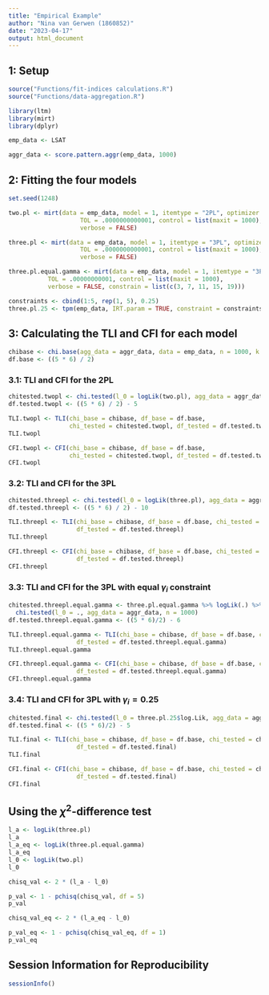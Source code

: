 ```yaml
---
title: "Empirical Example"
author: "Nina van Gerwen (1860852)"
date: "2023-04-17"
output: html_document
---
```


## 1: Setup

```r
source("Functions/fit-indices calculations.R")
source("Functions/data-aggregation.R")

library(ltm)
library(mirt)
library(dplyr)

emp_data <- LSAT

aggr_data <- score.pattern.aggr(emp_data, 1000)
```


## 2: Fitting the four models

```r
set.seed(1248)

two.pl <- mirt(data = emp_data, model = 1, itemtype = "2PL", optimizer = "nlminb",
                    TOL = .0000000000001, control = list(maxit = 1000),
                    verbose = FALSE)

three.pl <- mirt(data = emp_data, model = 1, itemtype = "3PL", optimizer = "nlminb",
                    TOL = .0000000000001, control = list(maxit = 1000),
                    verbose = FALSE)

three.pl.equal.gamma <- mirt(data = emp_data, model = 1, itemtype = "3PL", optimizer = "nlminb", 
           TOL = .00000000001, control = list(maxit = 1000),
           verbose = FALSE, constrain = list(c(3, 7, 11, 15, 19)))

constraints <- cbind(1:5, rep(1, 5), 0.25)
three.pl.25 <- tpm(emp_data, IRT.param = TRUE, constraint = constraints)
```


## 3: Calculating the TLI and CFI for each model

```r
chibase <- chi.base(agg_data = aggr_data, data = emp_data, n = 1000, k = 5)
df.base <- ((5 * 6) / 2)
```



### 3.1: TLI and CFI for the 2PL

```r
chitested.twopl <- chi.tested(l_0 = logLik(two.pl), agg_data = aggr_data, n = 1000)
df.tested.twopl <- ((5 * 6) / 2) - 5

TLI.twopl <- TLI(chi_base = chibase, df_base = df.base, 
                 chi_tested = chitested.twopl, df_tested = df.tested.twopl)
TLI.twopl

CFI.twopl <- CFI(chi_base = chibase, df_base = df.base,
                 chi_tested = chitested.twopl, df_tested = df.tested.twopl)
CFI.twopl
```



### 3.2: TLI and CFI for the 3PL

```r
chitested.threepl <- chi.tested(l_0 = logLik(three.pl), agg_data = aggr_data, n = 1000)
df.tested.threepl <- ((5 * 6) / 2) - 10

TLI.threepl <- TLI(chi_base = chibase, df_base = df.base, chi_tested = chitested.threepl,
                   df_tested = df.tested.threepl)
TLI.threepl

CFI.threepl <- CFI(chi_base = chibase, df_base = df.base, chi_tested = chitested.threepl,
                   df_tested = df.tested.threepl)
CFI.threepl
```


### 3.3: TLI and CFI for the 3PL with equal $\gamma_i$ constraint

```r
chitested.threepl.equal.gamma <- three.pl.equal.gamma %>% logLik(.) %>%
  chi.tested(l_0 = ., agg_data = aggr_data, n = 1000)
df.tested.threepl.equal.gamma <- ((5 * 6)/2) - 6

TLI.threepl.equal.gamma <- TLI(chi_base = chibase, df_base = df.base, chi_tested = chitested.threepl.equal.gamma,
                   df_tested = df.tested.threepl.equal.gamma)
TLI.threepl.equal.gamma

CFI.threepl.equal.gamma <- CFI(chi_base = chibase, df_base = df.base, chi_tested = chitested.threepl.equal.gamma,
                   df_tested = df.tested.threepl.equal.gamma)
CFI.threepl.equal.gamma
```


### 3.4: TLI and CFI for 3PL with $\gamma_i = 0.25$

```r
chitested.final <- chi.tested(l_0 = three.pl.25$log.Lik, agg_data = aggr_data, n = 1000)
df.tested.final <- ((5 * 6)/2) - 5

TLI.final <- TLI(chi_base = chibase, df_base = df.base, chi_tested = chitested.final,
                   df_tested = df.tested.final)
TLI.final

CFI.final <- CFI(chi_base = chibase, df_base = df.base, chi_tested = chitested.final,
                   df_tested = df.tested.final)
CFI.final
```


## Using the $\chi^2$-difference test

```r
l_a <- logLik(three.pl)
l_a
l_a_eq <- logLik(three.pl.equal.gamma)
l_a_eq
l_0 <- logLik(two.pl)
l_0

chisq_val <- 2 * (l_a - l_0)

p_val <- 1 - pchisq(chisq_val, df = 5)
p_val

chisq_val_eq <- 2 * (l_a_eq - l_0)

p_val_eq <- 1 - pchisq(chisq_val_eq, df = 1)
p_val_eq
```


## Session Information for Reproducibility

```r
sessionInfo()
```

